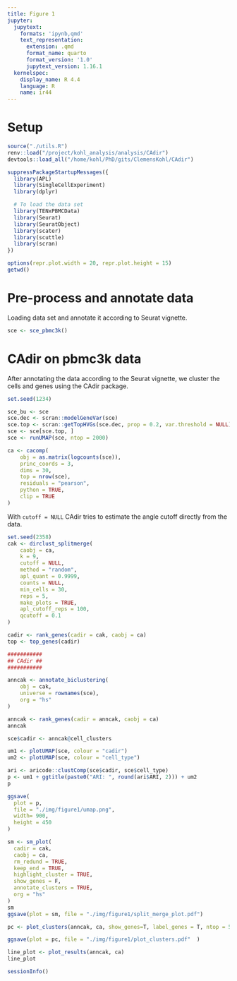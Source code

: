 ```yaml
---
title: Figure 1
jupyter:
  jupytext:
    formats: 'ipynb,qmd'
    text_representation:
      extension: .qmd
      format_name: quarto
      format_version: '1.0'
      jupytext_version: 1.16.1
  kernelspec:
    display_name: R 4.4
    language: R
    name: ir44
---
```


# Setup

```r
source("./utils.R")
renv::load("/project/kohl_analysis/analysis/CAdir")
devtools::load_all("/home/kohl/PhD/gits/ClemensKohl/CAdir")

suppressPackageStartupMessages({
  library(APL)
  library(SingleCellExperiment)
  library(dplyr)

  # To load the data set
  library(TENxPBMCData)
  library(Seurat)
  library(SeuratObject)
  library(scater)
  library(scuttle)
  library(scran)
})

options(repr.plot.width = 20, repr.plot.height = 15)
getwd()
```

# Pre-process and annotate data

Loading data set and annotate it according to Seurat vignette.

```r
sce <- sce_pbmc3k()
```

# CAdir on pbmc3k data

After annotating the data according to the Seurat vignette, we cluster the cells and genes using the CAdir package.

```r
set.seed(1234)

sce_bu <- sce
sce.dec <- scran::modelGeneVar(sce)
sce.top <- scran::getTopHVGs(sce.dec, prop = 0.2, var.threshold = NULL)
sce <- sce[sce.top, ]
sce <- runUMAP(sce, ntop = 2000)

ca <- cacomp(
    obj = as.matrix(logcounts(sce)),
    princ_coords = 3,
    dims = 30,
    top = nrow(sce),
    residuals = "pearson",
    python = TRUE,
    clip = TRUE
)
```

With `cutoff = NULL` CAdir tries to estimate the angle cutoff directly from the data.

```r
set.seed(2358)
cak <- dirclust_splitmerge(
    caobj = ca,
    k = 9,
    cutoff = NULL,
    method = "random",
    apl_quant = 0.9999,
    counts = NULL,
    min_cells = 30,
    reps = 5,
    make_plots = TRUE,
    apl_cutoff_reps = 100,
    qcutoff = 0.1
)

cadir <- rank_genes(cadir = cak, caobj = ca)
top <- top_genes(cadir)
```

```r
###########
## CAdir ##
###########

anncak <- annotate_biclustering(
    obj = cak,
    universe = rownames(sce),
    org = "hs"
)

anncak <- rank_genes(cadir = anncak, caobj = ca)
anncak

sce$cadir <- anncak@cell_clusters

um1 <- plotUMAP(sce, colour = "cadir")
um2 <- plotUMAP(sce, colour = "cell_type")

ari <- aricode::clustComp(sce$cadir, sce$cell_type)
p <- um1 + ggtitle(paste0("ARI: ", round(ari$ARI, 2))) + um2
p

ggsave(
  plot = p, 
  file = "./img/figure1/umap.png",
  width= 900,
  height = 450
)
```

```r
sm <- sm_plot(
  cadir = cak,
  caobj = ca,
  rm_redund = TRUE,
  keep_end = TRUE,
  highlight_cluster = TRUE,
  show_genes = F,
  annotate_clusters = TRUE,
  org = "hs"
)
sm
ggsave(plot = sm, file = "./img/figure1/split_merge_plot.pdf")
```

```r
pc <- plot_clusters(anncak, ca, show_genes=T, label_genes = T, ntop = 5)

ggsave(plot = pc, file = "./img/figure1/plot_clusters.pdf"  )
```

```r
line_plot <- plot_results(anncak, ca)
line_plot
```

```r
sessionInfo()
```
